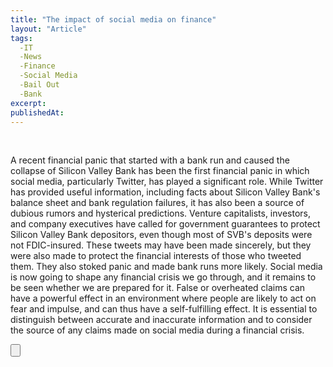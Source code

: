 ```yaml
---
title: "The impact of social media on finance"
layout: "Article"
tags: 
  -IT
  -News
  -Finance
  -Social Media
  -Bail Out
  -Bank
excerpt:
publishedAt:
---
```


<br />

A recent financial panic that started with a bank run and caused the collapse of Silicon Valley Bank has been the first financial panic in which social media, particularly Twitter, has played a significant role. 
While Twitter has provided useful information, including facts about Silicon Valley Bank's balance sheet and bank regulation failures, it has also been a source of dubious rumors and hysterical predictions.
Venture capitalists, investors, and company executives have called for government guarantees to protect Silicon Valley Bank depositors, even though most of SVB's deposits were not FDIC-insured. 
These tweets may have been made sincerely, but they were also made to protect the financial interests of those who tweeted them. 
They also stoked panic and made bank runs more likely.
Social media is now going to shape any financial crisis we go through, and it remains to be seen whether we are prepared for it. 
False or overheated claims can have a powerful effect in an environment where people are likely to act on fear and impulse, and can thus have a self-fulfilling effect. 
It is essential to distinguish between accurate and inaccurate information and to consider the source of any claims made on social media during a financial crisis.
<br />

<Button
  address="https://www.theatlantic.com/ideas/archive/2023/03/silicon-valley-bank-run-social-media-financial-crisis/673375/"
  text="Source"
/>